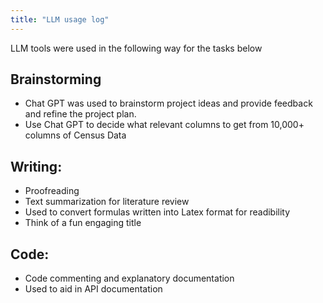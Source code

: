 ```yaml
---
title: "LLM usage log"
---
```


LLM tools were used in the following way for the tasks below

## Brainstorming

* Chat GPT was used to brainstorm project ideas and provide feedback and refine the project plan.
* Use Chat GPT to decide what relevant columns to get from 10,000+ columns of Census Data

## Writing: 

* Proofreading
* Text summarization for literature review 
* Used to convert formulas written into Latex format for readibility
* Think of a fun engaging title

## Code: 

* Code commenting and explanatory documentation 
* Used to aid in API documentation
